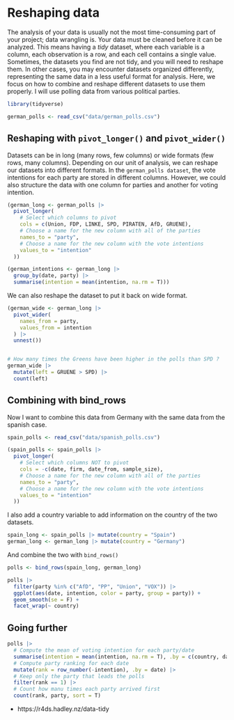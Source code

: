 # Reshaping data

The analysis of your data is usually not the most time-consuming part of your project; data wrangling is. Your data must be cleaned before it can be analyzed. This means having a *tidy* dataset, where each variable is a column, each observation is a row, and each cell contains a single value. Sometimes, the datasets you find are not tidy, and you will need to reshape them. In other cases, you may encounter datasets organized differently, representing the same data in a less useful format for analysis. Here, we focus on how to combine and reshape different datasets to use them properly. I will use polling data from various political parties. 

```r
library(tidyverse)

german_polls <- read_csv("data/german_polls.csv")
```

## Reshaping with `pivot_longer()` and `pivot_wider()`

Datasets can be in long (many rows, few columns) or wide formats (few rows, many columns). Depending on our unit of analysis, we can reshape our datasets into different formats. In the `german_polls dataset`, the vote intentions for each party are stored in different columns. However, we could also structure the data with one column for parties and another for voting intention.

```r
(german_long <- german_polls |>
  pivot_longer(
    # Select which columns to pivot
    cols = c(Union, FDP, LINKE, SPD, PIRATEN, AfD, GRUENE),
    # Choose a name for the new column with all of the parties
    names_to = "party",
    # Choose a name for the new column with the vote intentions
    values_to = "intention"
  ))

(german_intentions <- german_long |> 
  group_by(date, party) |> 
  summarise(intention = mean(intention, na.rm = T)))

```

We can also reshape the dataset to put it back on wide format.

```r
(german_wide <- german_long |> 
  pivot_wider(
    names_from = party,
    values_from = intention
  ) |> 
  unnest())


# How many times the Greens have been higher in the polls than SPD ? 
german_wide |> 
  mutate(left = GRUENE > SPD) |> 
  count(left)
```

## Combining with bind_rows

Now I want to combine this data from Germany with the same data from the spanish case.

```r
spain_polls <- read_csv("data/spanish_polls.csv")

(spain_polls <- spain_polls |>
  pivot_longer(
    # Select which columns NOT to pivot
    cols = -c(date, firm, date_from, sample_size),
    # Choose a name for the new column with all of the parties
    names_to = "party",
    # Choose a name for the new column with the vote intentions
    values_to = "intention"
  ))


```

I also add a country variable to add information on the country of the two datasets.

```r
spain_long <- spain_polls |> mutate(country = "Spain")
german_long <- german_long |> mutate(country = "Germany")

```

And combine the two with `bind_rows()`

```r
polls <- bind_rows(spain_long, german_long)
```

```r

polls |> 
  filter(party %in% c("AfD", "PP", "Union", "VOX")) |> 
  ggplot(aes(date, intention, color = party, group = party)) +
  geom_smooth(se = F) +
  facet_wrap(~ country)
```

## Going further

```r
polls |> 
  # Compute the mean of voting intention for each party/date
  summarise(intention = mean(intention, na.rm = T), .by = c(country, date, party)) |> 
  # Compute party ranking for each date
  mutate(rank = row_number(-intention), .by = date) |>
  # Keep only the party that leads the polls
  filter(rank == 1) |> 
  # Count how manu times each party arrived first
  count(rank, party, sort = T)
```

- https://r4ds.hadley.nz/data-tidy
